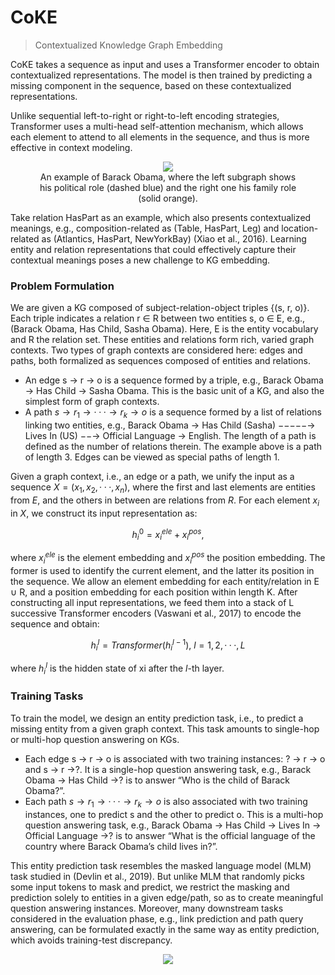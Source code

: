 # CoKE

> Contextualized Knowledge Graph Embedding

CoKE takes a sequence as input and uses a Transformer encoder to obtain contextualized representations. The model is then trained by predicting a missing component in the sequence, based on these contextualized representations.

Unlike sequential left-to-right or right-to-left encoding strategies, Transformer uses a multi-head self-attention mechanism, which allows each element to attend to all elements in the sequence, and thus is more effective in context modeling.

<p><center><figure><img src='https://github.com/recohut/graph-embeddings/raw/3ae14e9b7e26389dede9d33d96465a674b8acd21/docs/_images/C652166_1.png'/><figcaption>An example of Barack Obama, where the left subgraph shows his political role (dashed blue) and the right one his family role (solid orange).</figcaption></figure></center></p>

Take relation HasPart as an example, which also presents contextualized meanings, e.g., composition-related as (Table, HasPart, Leg) and location-related as (Atlantics, HasPart, NewYorkBay) (Xiao et al., 2016). Learning entity and relation representations that could effectively capture their contextual meanings poses a new challenge to KG embedding.

### Problem Formulation

We are given a KG composed of subject-relation-object triples {(s, r, o)}. Each triple indicates a relation r ∈ R between two entities s, o ∈ E, e.g., (Barack Obama, Has Child, Sasha Obama). Here, E is the entity vocabulary and R the relation set. These entities and relations form rich, varied graph contexts. Two types of graph contexts are considered here: edges and paths, both formalized as sequences composed of entities and relations.

- An edge s → r → o is a sequence formed by a triple, e.g., Barack Obama → Has Child → Sasha Obama. This is the basic unit of a KG, and also the simplest form of graph contexts.
- A path $s → r_1 → · · · → r_k → o$ is a sequence formed by a list of relations linking two entities, e.g., Barack Obama → Has Child (Sasha) −−−−−→ Lives In (US) −−→ Official Language → English. The length of a path is defined as the number of relations therein. The example above is a path of length 3. Edges can be viewed as special paths of length 1.

Given a graph context, i.e., an edge or a path, we unify the input as a sequence $X = (x_1, x_2, · · · , x_n)$, where the first and last elements are entities from $E$, and the others in between are relations from $R$. For each element $x_i$ in $X$, we construct its input representation as:

$$h_i^0 = x_i^{ele} + x_i^{pos},$$

where $x_i^{ele}$ is the element embedding and $x_i^{pos}$ the position embedding. The former is used to identify the current element, and the latter its position in the sequence. We allow an element embedding for each entity/relation in E ∪ R, and a position embedding for each position within length K. After constructing all input representations, we feed them into a stack of L successive Transformer encoders (Vaswani et al., 2017) to encode the sequence and obtain:

$$h_i^l = Transformer(h_i^{l−1}),\ l= 1, 2, · · · , L$$

where $h_i^l$ is the hidden state of xi after the $l$-th layer.

### Training Tasks

To train the model, we design an entity prediction task, i.e., to predict a missing entity from a given graph context. This task amounts to single-hop or multi-hop question answering on KGs.

- Each edge s → r → o is associated with two training instances: ? → r → o and s → r →?. It is a single-hop question answering task, e.g., Barack Obama → Has Child →? is to answer “Who is the child of Barack Obama?”.
- Each path $s → r_1 → · · · → r_k → o$ is also associated with two training instances, one to predict s and the other to predict o. This is a multi-hop question answering task, e.g., Barack Obama → Has Child → Lives In → Official Language →? is to answer “What is the official language of the country where Barack Obama’s child lives in?”.

This entity prediction task resembles the masked language model (MLM) task studied in (Devlin et al., 2019). But unlike MLM that randomly picks some input tokens to mask and predict, we restrict the masking and prediction solely to entities in a given edge/path, so as to create meaningful question answering instances. Moreover, many downstream tasks considered in the evaluation phase, e.g., link prediction and path query answering, can be formulated exactly in the same way as entity prediction, which avoids training-test discrepancy.

<p><center><img src='https://github.com/recohut/graph-embeddings/raw/3ae14e9b7e26389dede9d33d96465a674b8acd21/docs/_images/C652166_2.png'/></center></p>